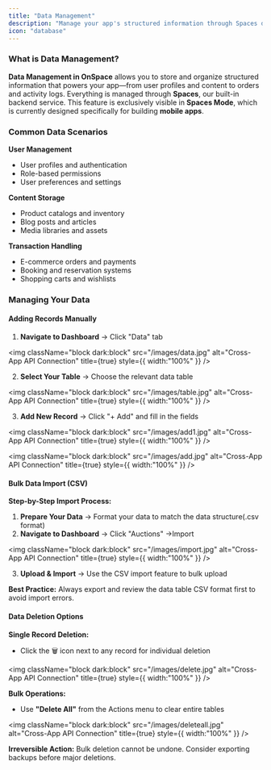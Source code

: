 ```yaml
---
title: "Data Management"
description: "Manage your app's structured information through Spaces database tables and records. "
icon: "database"
---
```


### **What is Data Management?**

**Data Management in OnSpace** allows you to store and organize structured information that powers your app—from user profiles and content to orders and activity logs. Everything is managed through **Spaces**, our built-in backend service. This feature is exclusively visible in **Spaces Mode**, which is currently designed specifically for building **mobile apps**.

### **Common Data Scenarios**

**User Management**

- User profiles and authentication
- Role-based permissions
- User preferences and settings

**Content Storage**

- Product catalogs and inventory
- Blog posts and articles
- Media libraries and assets

**Transaction Handling**

- E-commerce orders and payments
- Booking and reservation systems
- Shopping carts and wishlists

### **Managing Your Data**

#### **Adding Records Manually**

1. **Navigate to Dashboard** → Click "Data" tab

<img
  className="block dark:block"
  src="/images/data.jpg"
  alt="Cross-App API Connection"
  title={true}
  style={{ width:"100%" }}
/>

2. **Select Your Table** → Choose the relevant data table

<img
  className="block dark:block"
  src="/images/table.jpg"
  alt="Cross-App API Connection"
  title={true}
  style={{ width:"100%" }}
/>

3. **Add New Record** → Click "\+ Add" and fill in the fields

<img
  className="block dark:block"
  src="/images/add1.jpg"
  alt="Cross-App API Connection"
  title={true}
  style={{ width:"100%" }}
/>

<img
  className="block dark:block"
  src="/images/add.jpg"
  alt="Cross-App API Connection"
  title={true}
  style={{ width:"100%" }}
/>

#### **Bulk Data Import (CSV)**

**Step-by-Step Import Process:**

1. **Prepare Your Data** → Format your data to match the data structure(.csv format)
2. **Navigate to Dashboard** → Click "Auctions" →Import

<img
  className="block dark:block"
  src="/images/import.jpg"
  alt="Cross-App API Connection"
  title={true}
  style={{ width:"100%" }}
/>

3. **Upload & Import** → Use the CSV import feature to bulk upload

**Best Practice:** Always export and review the data table CSV format first to avoid import errors.

#### **Data Deletion Options**

**Single Record Deletion:**

- Click the 🗑️ icon next to any record for individual deletion

<img
  className="block dark:block"
  src="/images/delete.jpg"
  alt="Cross-App API Connection"
  title={true}
  style={{ width:"100%" }}
/>

**Bulk Operations:**

- Use **"Delete All"** from the Actions menu to clear entire tables

<img
  className="block dark:block"
  src="/images/deleteall.jpg"
  alt="Cross-App API Connection"
  title={true}
  style={{ width:"100%" }}
/>

**Irreversible Action:** Bulk deletion cannot be undone. Consider exporting backups before major deletions.